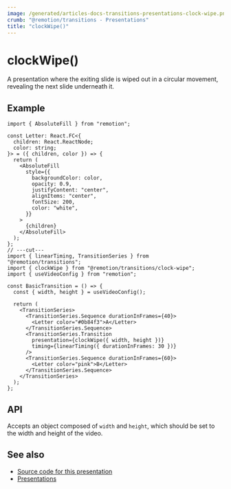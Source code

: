 ```yaml
---
image: /generated/articles-docs-transitions-presentations-clock-wipe.png
crumb: "@remotion/transitions - Presentations"
title: "clockWipe()"
---
```


# clockWipe()<AvailableFrom v="4.0.74"/>

A presentation where the exiting slide is wiped out in a circular movement, revealing the next slide underneath it.

<Demo type="clock-wipe" />

## Example

```tsx twoslash title="ClockWipeTransition.tsx"
import { AbsoluteFill } from "remotion";

const Letter: React.FC<{
  children: React.ReactNode;
  color: string;
}> = ({ children, color }) => {
  return (
    <AbsoluteFill
      style={{
        backgroundColor: color,
        opacity: 0.9,
        justifyContent: "center",
        alignItems: "center",
        fontSize: 200,
        color: "white",
      }}
    >
      {children}
    </AbsoluteFill>
  );
};
// ---cut---
import { linearTiming, TransitionSeries } from "@remotion/transitions";
import { clockWipe } from "@remotion/transitions/clock-wipe";
import { useVideoConfig } from "remotion";

const BasicTransition = () => {
  const { width, height } = useVideoConfig();

  return (
    <TransitionSeries>
      <TransitionSeries.Sequence durationInFrames={40}>
        <Letter color="#0b84f3">A</Letter>
      </TransitionSeries.Sequence>
      <TransitionSeries.Transition
        presentation={clockWipe({ width, height })}
        timing={linearTiming({ durationInFrames: 30 })}
      />
      <TransitionSeries.Sequence durationInFrames={60}>
        <Letter color="pink">B</Letter>
      </TransitionSeries.Sequence>
    </TransitionSeries>
  );
};
```

## API

Accepts an object composed of `width` and `height`, which should be set to the width and height of the video.

## See also

- [Source code for this presentation](https://github.com/remotion-dev/remotion/blob/main/packages/transitions/src/presentations/clock-wipe.tsx)
- [Presentations](/docs/transitions/presentations)
